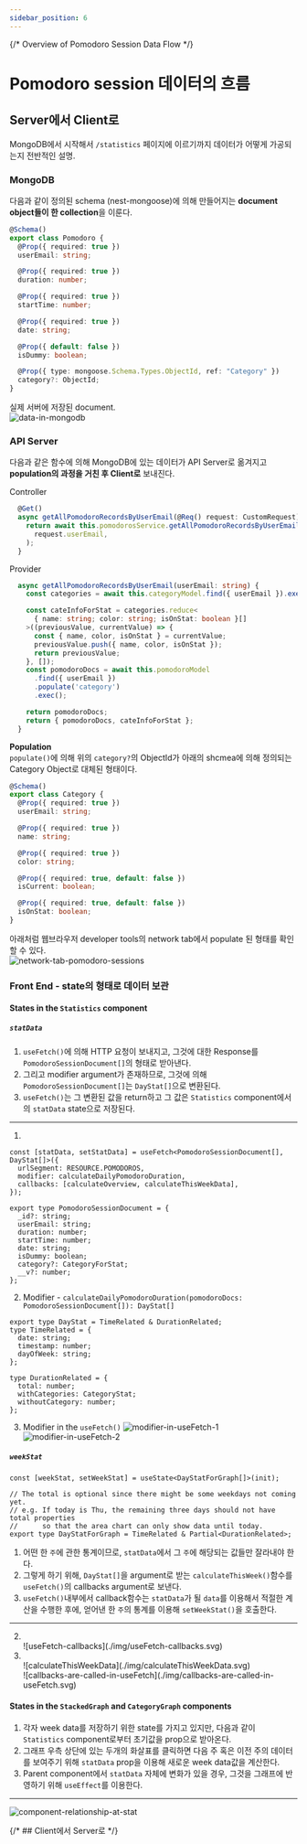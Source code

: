 ```yaml
---
sidebar_position: 6
---
```


{/* Overview of Pomodoro Session Data Flow */}

# Pomodoro session 데이터의 흐름

## Server에서 Client로

MongoDB에서 시작해서 `/statistics` 페이지에 이르기까지 데이터가 어떻게 가공되는지 전반적인 설명.

### MongoDB

다음과 같이 정의된 schema (nest-mongoose)에 의해 만들어지는 **document object들이
한 collection**을 이룬다.

```ts
@Schema()
export class Pomodoro {
  @Prop({ required: true })
  userEmail: string;

  @Prop({ required: true })
  duration: number;

  @Prop({ required: true })
  startTime: number;

  @Prop({ required: true })
  date: string;

  @Prop({ default: false })
  isDummy: boolean;

  @Prop({ type: mongoose.Schema.Types.ObjectId, ref: "Category" })
  category?: ObjectId;
}
```

실제 서버에 저장된 document.  
![data-in-mongodb](./img/data-in-mongodb.png)

### API Server

다음과 같은 함수에 의해 MongoDB에 있는 데이터가 API Server로 옮겨지고 **population의
과정을 거친 후 Client로** 보내진다.

Controller

```ts
  @Get()
  async getAllPomodoroRecordsByUserEmail(@Req() request: CustomRequest) {
    return await this.pomodorosService.getAllPomodoroRecordsByUserEmail(
      request.userEmail,
    );
  }
```

Provider

```ts
  async getAllPomodoroRecordsByUserEmail(userEmail: string) {
    const categories = await this.categoryModel.find({ userEmail }).exec();

    const cateInfoForStat = categories.reduce<
      { name: string; color: string; isOnStat: boolean }[]
    >((previousValue, currentValue) => {
      const { name, color, isOnStat } = currentValue;
      previousValue.push({ name, color, isOnStat });
      return previousValue;
    }, []);
    const pomodoroDocs = await this.pomodoroModel
      .find({ userEmail })
      .populate('category')
      .exec();

    return pomodoroDocs;
    return { pomodoroDocs, cateInfoForStat };
  }
```

**Population**  
`populate()`에 의해 위의 `category?`의 ObjectId가 아래의 shcmea에 의해 정의되는 Category Object로 대체된 형태이다.

```ts
@Schema()
export class Category {
  @Prop({ required: true })
  userEmail: string;

  @Prop({ required: true })
  name: string;

  @Prop({ required: true })
  color: string;

  @Prop({ required: true, default: false })
  isCurrent: boolean;

  @Prop({ required: true, default: false })
  isOnStat: boolean;
}
```

아래처럼 웹브라우저 developer tools의 network tab에서 populate 된 형태를 확인할 수 있다.  
![network-tab-pomodoro-sessions](./img/network-tab-pomodoro-sessions.png)

### Front End - state의 형태로 데이터 보관

#### States in the `Statistics` component

##### `statData`

1. `useFetch()`에 의해 HTTP 요청이 보내지고, 그것에 대한 Response를 `PomodoroSessionDocument[]`의 형태로 받아낸다.
2. 그리고 modifier argument가 존재하므로, 그것에 의해 `PomodoroSessionDocument[]`는 `DayStat[]`으로 변환된다.
3. `useFetch()`는 그 변환된 값을 return하고 그 값은 `Statistics` component에서의 `statData` state으로 저장된다.

---

1.

```tsx
const [statData, setStatData] = useFetch<PomodoroSessionDocument[], DayStat[]>({
  urlSegment: RESOURCE.POMODOROS,
  modifier: calculateDailyPomodoroDuration,
  callbacks: [calculateOverview, calculateThisWeekData],
});
```

```tsx
export type PomodoroSessionDocument = {
  _id?: string;
  userEmail: string;
  duration: number;
  startTime: number;
  date: string;
  isDummy: boolean;
  category?: CategoryForStat;
  __v?: number;
};
```

2. Modifier - `calculateDailyPomodoroDuration(pomodoroDocs: PomodoroSessionDocument[]):
DayStat[]`

```tsx
export type DayStat = TimeRelated & DurationRelated;
type TimeRelated = {
  date: string;
  timestamp: number;
  dayOfWeek: string;
};

type DurationRelated = {
  total: number;
  withCategories: CategoryStat;
  withoutCategory: number;
};
```

3. Modifier in the `useFetch()`
   ![modifier-in-useFetch-1](./img/modifier-in-useFetch-1.svg)
   ![modifier-in-useFetch-2](./img/modifier-in-useFetch-2.svg)

##### `weekStat`

```tsx
const [weekStat, setWeekStat] = useState<DayStatForGraph[]>(init);
```

```tsx
// The total is optional since there might be some weekdays not coming yet.
// e.g. If today is Thu, the remaining three days should not have total properties
//      so that the area chart can only show data until today.
export type DayStatForGraph = TimeRelated & Partial<DurationRelated>;
```

1. 어떤 한 `주`에 관한 통계이므로, `statData`에서 그 `주`에 해당되는 값들만 잘라내야 한다.
2. 그렇게 하기 위해, `DayStat[]`을 argument로 받는 `calculateThisWeek()`함수를 `useFetch()`의 callbacks argument로 보낸다.
3. `useFetch()`내부에서 callback함수는 `statData`가 될 `data`를 이용해서 적절한 계산을 수행한 후에, 얻어낸 한 `주`의 통계를 이용해 `setWeekStat()`을 호출한다.

---

2. <br />
   ![useFetch-callbacks](./img/useFetch-callbacks.svg)

3. <br />
   ![calculateThisWeekData](./img/calculateThisWeekData.svg)
   <br />
   ![callbacks-are-called-in-useFetch](./img/callbacks-are-called-in-useFetch.svg)

#### States in the `StackedGraph` and `CategoryGraph` components

1. 각자 week data를 저장하기 위한 state를 가지고 있지만, 다음과 같이 `Statistics` component로부터 초기값을 prop으로 받아온다.
2. 그래프 우측 상단에 있는 두개의 화살표를 클릭하면 다음 주 혹은 이전 주의 데이터를 보여주기 위해 `statData` prop을 이용해 새로운 week data값을 계산한다.
3. Parent component에서 `statData` 자체에 변화가 있을 경우, 그것을 그래프에 반영하기 위해 `useEffect`를 이용한다.

---

![component-relationship-at-stat](./img/component-relationship-at-stat.svg)

{/* ## Client에서 Server로 */}
